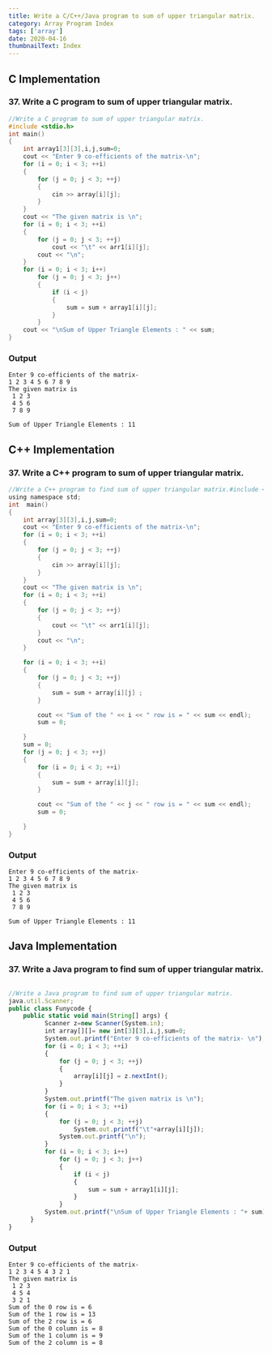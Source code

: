 ```yaml
---
title: Write a C/C++/Java program to sum of upper triangular matrix.
category: Array Program Index
tags: ['array']
date: 2020-04-16
thumbnailText: Index
---
```


## C Implementation
### 37. Write a C program to sum of upper triangular matrix.
```c
//Write a C program to sum of upper triangular matrix.
#include <stdio.h>
int main()
{
    int array1[3][3],i,j,sum=0;
    cout << "Enter 9 co-efficients of the matrix-\n";
    for (i = 0; i < 3; ++i)
    {
        for (j = 0; j < 3; ++j)
        {
            cin >> array[i][j];
        }
    }
    cout << "The given matrix is \n";
    for (i = 0; i < 3; ++i)
    {
        for (j = 0; j < 3; ++j)
            cout << "\t" << arr1[i][j];
        cout << "\n";
    }
    for (i = 0; i < 3; i++)
        for (j = 0; j < 3; j++)
        {
            if (i < j)
            {
                sum = sum + array1[i][j];
            }
        }
    cout << "\nSum of Upper Triangle Elements : " << sum;
}
```
### Output
```
Enter 9 co-efficients of the matrix-
1 2 3 4 5 6 7 8 9
The given matrix is
 1 2 3
 4 5 6
 7 8 9

Sum of Upper Triangle Elements : 11
```
## C++ Implementation
### 37. Write a C++ program to sum of upper triangular matrix.
```c
//Write a C++ program to find sum of upper triangular matrix.#include <iostream>
using namespace std;
int  main()
{
    int array[3][3],i,j,sum=0;
    cout << "Enter 9 co-efficients of the matrix-\n";
    for (i = 0; i < 3; ++i)
    {
        for (j = 0; j < 3; ++j)
        {
            cin >> array[i][j];
        }
    }
    cout << "The given matrix is \n";
    for (i = 0; i < 3; ++i)
    {
        for (j = 0; j < 3; ++j)
        {
            cout << "\t" << arr1[i][j];
        }
        cout << "\n";
    }

    for (i = 0; i < 3; ++i)
    {
        for (j = 0; j < 3; ++j)
        {
            sum = sum + array[i][j] ;
        }

        cout << "Sum of the " << i << " row is = " << sum << endl);
        sum = 0;

    }
    sum = 0;
    for (j = 0; j < 3; ++j)
    {
        for (i = 0; i < 3; ++i)
        {
            sum = sum + array[i][j];
        }

        cout << "Sum of the " << j << " row is = " << sum << endl);
        sum = 0;

    }
}
```
### Output
```
Enter 9 co-efficients of the matrix-
1 2 3 4 5 6 7 8 9
The given matrix is
 1 2 3
 4 5 6
 7 8 9

Sum of Upper Triangle Elements : 11
```

## Java Implementation
### 37. Write a Java program to find sum of upper triangular matrix.
```js

//Write a Java program to find sum of upper triangular matrix.
java.util.Scanner;
public class Funycode {
    public static void main(String[] args) {
          Scanner z=new Scanner(System.in);
          int array[][]= new int[3][3],i,j,sum=0;
          System.out.printf("Enter 9 co-efficients of the matrix- \n");
          for (i = 0; i < 3; ++i)
          {
              for (j = 0; j < 3; ++j)
              {
                  array[i][j] = z.nextInt();
              }
          }
          System.out.printf("The given matrix is \n");
          for (i = 0; i < 3; ++i)
          {
              for (j = 0; j < 3; ++j)
                  System.out.printf("\t"+array[i][j]);
              System.out.printf("\n");
          }
          for (i = 0; i < 3; i++)
              for (j = 0; j < 3; j++)
              {
                  if (i < j)
                  {
                      sum = sum + array1[i][j];
                  }
              }
          System.out.printf("\nSum of Upper Triangle Elements : "+ sum);
      }
}
```
### Output
```
Enter 9 co-efficients of the matrix-
1 2 3 4 5 4 3 2 1
The given matrix is
 1 2 3
 4 5 4
 3 2 1
Sum of the 0 row is = 6
Sum of the 1 row is = 13
Sum of the 2 row is = 6
Sum of the 0 column is = 8
Sum of the 1 column is = 9
Sum of the 2 column is = 8
```
